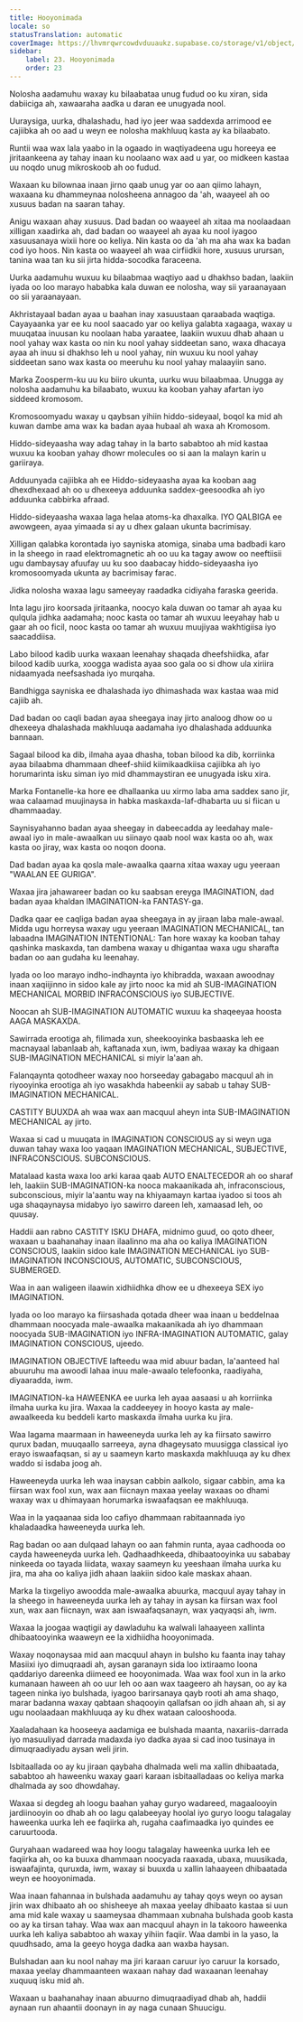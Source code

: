 ```yaml
---
title: Hooyonimada
locale: so
statusTranslation: automatic
coverImage: https://lhvmrqwrcowdvduuaukz.supabase.co/storage/v1/object/public/strapi-uploads/small_cover-educacion-fundamental.webp-2d51a7828a2b1309555be27f7e2a61a0.webp
sidebar:
    label: 23. Hooyonimada
    order: 23
---
```

Nolosha aadamuhu waxay ku bilaabataa unug fudud oo ku xiran, sida dabiiciga ah, xawaaraha aadka u daran ee unugyada nool.

Uuraysiga, uurka, dhalashadu, had iyo jeer waa saddexda arrimood ee cajiibka ah oo aad u weyn ee nolosha makhluuq kasta ay ka bilaabato.

Runtii waa wax lala yaabo in la ogaado in waqtiyadeena ugu horeeya ee jiritaankeena ay tahay inaan ku noolaano wax aad u yar, oo midkeen kastaa uu noqdo unug mikroskoob ah oo fudud.

Waxaan ku bilownaa inaan jirno qaab unug yar oo aan qiimo lahayn, waxaana ku dhammeynaa nolosheena annagoo da 'ah, waayeel ah oo xusuus badan na saaran tahay.

Anigu waxaan ahay xusuus. Dad badan oo waayeel ah xitaa ma noolaadaan xilligan xaadirka ah, dad badan oo waayeel ah ayaa ku nool iyagoo xasuusanaya wixii hore oo keliya. Nin kasta oo da 'ah ma aha wax ka badan cod iyo hoos. Nin kasta oo waayeel ah waa cirfiidkii hore, xusuus urursan, tanina waa tan ku sii jirta hidda-socodka faraceena.

Uurka aadamuhu wuxuu ku bilaabmaa waqtiyo aad u dhakhso badan, laakiin iyada oo loo marayo hababka kala duwan ee nolosha, way sii yaraanayaan oo sii yaraanayaan.

Akhristayaal badan ayaa u baahan inay xasuustaan qaraabada waqtiga. Cayayaanka yar ee ku nool saacado yar oo keliya galabta xagaaga, waxay u muuqataa inuusan ku noolaan haba yaraatee, laakiin wuxuu dhab ahaan u nool yahay wax kasta oo nin ku nool yahay siddeetan sano, waxa dhacaya ayaa ah inuu si dhakhso leh u nool yahay, nin wuxuu ku nool yahay siddeetan sano wax kasta oo meeruhu ku nool yahay malaayiin sano.

Marka Zoosperm-ku uu ku biiro ukunta, uurku wuu bilaabmaa. Unugga ay nolosha aadamuhu ka bilaabato, wuxuu ka kooban yahay afartan iyo siddeed kromosom.

Kromosoomyadu waxay u qaybsan yihiin hiddo-sideyaal, boqol ka mid ah kuwan dambe ama wax ka badan ayaa hubaal ah waxa ah Kromosom.

Hiddo-sideyaasha way adag tahay in la barto sababtoo ah mid kastaa wuxuu ka kooban yahay dhowr molecules oo si aan la malayn karin u gariiraya.

Adduunyada cajiibka ah ee Hiddo-sideyaasha ayaa ka kooban aag dhexdhexaad ah oo u dhexeeya adduunka saddex-geesoodka ah iyo adduunka cabbirka afraad.

Hiddo-sideyaasha waxaa laga helaa atoms-ka dhaxalka. IYO QALBIGA ee awowgeen, ayaa yimaada si ay u dhex galaan ukunta bacrimisay.

Xilligan qalabka korontada iyo sayniska atomiga, sinaba uma badbadi karo in la sheego in raad elektromagnetic ah oo uu ka tagay awow oo neeftiisii ​​ugu dambaysay afuufay uu ku soo daabacay hiddo-sideyaasha iyo kromosoomyada ukunta ay bacrimisay farac.

Jidka nolosha waxaa lagu sameeyay raadadka cidiyaha faraska geerida.

Inta lagu jiro koorsada jiritaanka, noocyo kala duwan oo tamar ah ayaa ku qulqula jidhka aadamaha; nooc kasta oo tamar ah wuxuu leeyahay hab u gaar ah oo ficil, nooc kasta oo tamar ah wuxuu muujiyaa wakhtigiisa iyo saacaddiisa.

Labo bilood kadib uurka waxaan leenahay shaqada dheefshiidka, afar bilood kadib uurka, xoogga wadista ayaa soo gala oo si dhow ula xiriira nidaamyada neefsashada iyo murqaha.

Bandhigga sayniska ee dhalashada iyo dhimashada wax kastaa waa mid cajiib ah.

Dad badan oo caqli badan ayaa sheegaya inay jirto analoog dhow oo u dhexeeya dhalashada makhluuqa aadamaha iyo dhalashada adduunka bannaan.

Sagaal bilood ka dib, ilmaha ayaa dhasha, toban bilood ka dib, korriinka ayaa bilaabma dhammaan dheef-shiid kiimikaadkiisa cajiibka ah iyo horumarinta isku siman iyo mid dhammaystiran ee unugyada isku xira.

Marka Fontanelle-ka hore ee dhallaanka uu xirmo laba ama saddex sano jir, waa calaamad muujinaysa in habka maskaxda-laf-dhabarta uu si fiican u dhammaaday.

Saynisyahanno badan ayaa sheegay in dabeecadda ay leedahay male-awaal iyo in male-awaalkan uu siinayo qaab nool wax kasta oo ah, wax kasta oo jiray, wax kasta oo noqon doona.

Dad badan ayaa ka qosla male-awaalka qaarna xitaa waxay ugu yeeraan "WAALAN EE GURIGA".

Waxaa jira jahawareer badan oo ku saabsan ereyga IMAGINATION, dad badan ayaa khaldan IMAGINATION-ka FANTASY-ga.

Dadka qaar ee caqliga badan ayaa sheegaya in ay jiraan laba male-awaal. Midda ugu horreysa waxay ugu yeeraan IMAGINATION MECHANICAL, tan labaadna IMAGINATION INTENTIONAL: Tan hore waxay ka kooban tahay qashinka maskaxda, tan dambena waxay u dhigantaa waxa ugu sharafta badan oo aan gudaha ku leenahay.

Iyada oo loo marayo indho-indhaynta iyo khibradda, waxaan awoodnay inaan xaqiijinno in sidoo kale ay jirto nooc ka mid ah SUB-IMAGINATION MECHANICAL MORBID INFRACONSCIOUS iyo SUBJECTIVE.

Noocan ah SUB-IMAGINATION AUTOMATIC wuxuu ka shaqeeyaa hoosta AAGA MASKAXDA.

Sawirrada erootiga ah, filimada xun, sheekooyinka basbaaska leh ee macnayaal labanlaab ah, kaftanada xun, iwm, badiyaa waxay ka dhigaan SUB-IMAGINATION MECHANICAL si miyir la'aan ah.

Falanqaynta qotodheer waxay noo horseeday gabagabo macquul ah in riyooyinka erootiga ah iyo wasakhda habeenkii ay sabab u tahay SUB-IMAGINATION MECHANICAL.

CASTITY BUUXDA ah waa wax aan macquul aheyn inta SUB-IMAGINATION MECHANICAL ay jirto.

Waxaa si cad u muuqata in IMAGINATION CONSCIOUS ay si weyn uga duwan tahay waxa loo yaqaan IMAGINATION MECHANICAL, SUBJECTIVE, INFRACONSCIOUS. SUBCONSCIOUS.

Matalaad kasta waxa loo arki karaa qaab AUTO ENALTECEDOR ah oo sharaf leh, laakiin SUB-IMAGINATION-ka nooca makaanikada ah, infraconscious, subconscious, miyir la'aantu way na khiyaamayn kartaa iyadoo si toos ah uga shaqaynaysa midabyo iyo sawirro dareen leh, xamaasad leh, oo quusay.

Haddii aan rabno CASTITY ISKU DHAFA, midnimo guud, oo qoto dheer, waxaan u baahanahay inaan ilaalinno ma aha oo kaliya IMAGINATION CONSCIOUS, laakiin sidoo kale IMAGINATION MECHANICAL iyo SUB-IMAGINATION INCONSCIOUS, AUTOMATIC, SUBCONSCIOUS, SUBMERGED.

Waa in aan waligeen ilaawin xidhiidhka dhow ee u dhexeeya SEX iyo IMAGINATION.

Iyada oo loo marayo ka fiirsashada qotada dheer waa inaan u beddelnaa dhammaan noocyada male-awaalka makaanikada ah iyo dhammaan noocyada SUB-IMAGINATION iyo INFRA-IMAGINATION AUTOMATIC, galay IMAGINATION CONSCIOUS, ujeedo.

IMAGINATION OBJECTIVE lafteedu waa mid abuur badan, la'aanteed hal abuuruhu ma awoodi lahaa inuu male-awaalo telefoonka, raadiyaha, diyaaradda, iwm.

IMAGINATION-ka HAWEENKA ee uurka leh ayaa aasaasi u ah korriinka ilmaha uurka ku jira. Waxaa la caddeeyey in hooyo kasta ay male-awaalkeeda ku beddeli karto maskaxda ilmaha uurka ku jira.

Waa lagama maarmaan in haweeneyda uurka leh ay ka fiirsato sawirro qurux badan, muuqaallo sarreeya, ayna dhageysato muusigga classical iyo erayo iswaafaqsan, si ay u saameyn karto maskaxda makhluuqa ay ku dhex waddo si isdaba joog ah.

Haweeneyda uurka leh waa inaysan cabbin aalkolo, sigaar cabbin, ama ka fiirsan wax fool xun, wax aan fiicnayn maxaa yeelay waxaas oo dhami waxay wax u dhimayaan horumarka iswaafaqsan ee makhluuqa.

Waa in la yaqaanaa sida loo cafiyo dhammaan rabitaannada iyo khaladaadka haweeneyda uurka leh.

Rag badan oo aan dulqaad lahayn oo aan fahmin runta, ayaa cadhooda oo cayda haweeneyda uurka leh. Qadhaadhkeeda, dhibaatooyinka uu sababay ninkeeda oo tayada liidata, waxay saameyn ku yeeshaan ilmaha uurka ku jira, ma aha oo kaliya jidh ahaan laakiin sidoo kale maskax ahaan.

Marka la tixgeliyo awoodda male-awaalka abuurka, macquul ayay tahay in la sheego in haweeneyda uurka leh ay tahay in aysan ka fiirsan wax fool xun, wax aan fiicnayn, wax aan iswaafaqsanayn, wax yaqyaqsi ah, iwm.

Waxaa la joogaa waqtigii ay dawladuhu ka walwali lahaayeen xallinta dhibaatooyinka waaweyn ee la xidhiidha hooyonimada.

Waxay noqonaysaa mid aan macquul ahayn in bulsho ku faanta inay tahay Masiixi iyo dimuqraadi ah, aysan garanayn sida loo ixtiraamo loona qaddariyo dareenka diimeed ee hooyonimada. Waa wax fool xun in la arko kumanaan haween ah oo uur leh oo aan wax taageero ah haysan, oo ay ka tageen ninka iyo bulshada, iyagoo barirsanaya qayb rooti ah ama shaqo, marar badanna waxay qabtaan shaqooyin qallafsan oo jidh ahaan ah, si ay ugu noolaadaan makhluuqa ay ku dhex wataan calooshooda.

Xaaladahaan ka hooseeya aadamiga ee bulshada maanta, naxariis-darrada iyo masuuliyad darrada madaxda iyo dadka ayaa si cad inoo tusinaya in dimuqraadiyadu aysan weli jirin.

Isbitaallada oo ay ku jiraan qaybaha dhalmada weli ma xallin dhibaatada, sababtoo ah haweenku waxay gaari karaan isbitaalladaas oo keliya marka dhalmada ay soo dhowdahay.

Waxaa si degdeg ah loogu baahan yahay guryo wadareed, magaalooyin jardiinooyin oo dhab ah oo lagu qalabeeyay hoolal iyo guryo loogu talagalay haweenka uurka leh ee faqiirka ah, rugaha caafimaadka iyo quindes ee caruurtooda.

Guryahaan wadareed waa hoy loogu talagalay haweenka uurka leh ee faqiirka ah, oo ka buuxa dhammaan noocyada raaxada, ubaxa, muusikada, iswaafajinta, quruxda, iwm, waxay si buuxda u xallin lahaayeen dhibaatada weyn ee hooyonimada.

Waa inaan fahannaa in bulshada aadamuhu ay tahay qoys weyn oo aysan jirin wax dhibaato ah oo shisheeye ah maxaa yeelay dhibaato kastaa si uun ama mid kale waxay u saameysaa dhammaan xubnaha bulshada goob kasta oo ay ka tirsan tahay. Waa wax aan macquul ahayn in la takooro haweenka uurka leh kaliya sababtoo ah waxay yihiin faqiir. Waa dambi in la yaso, la quudhsado, ama la geeyo hoyga dadka aan waxba haysan.

Bulshadan aan ku nool nahay ma jiri karaan caruur iyo caruur la korsado, maxaa yeelay dhammaanteen waxaan nahay dad waxaanan leenahay xuquuq isku mid ah.

Waxaan u baahanahay inaan abuurno dimuqraadiyad dhab ah, haddii aynaan run ahaantii doonayn in ay naga cunaan Shuucigu.

